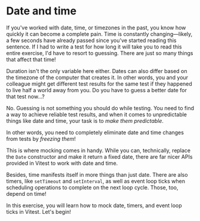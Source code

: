 # Date and time

<EpicVideo url="https://www.epicweb.dev/workshops/mocking-techniques-in-vitest/date-and-time/intro-to-date-and-time" />

If you've worked with date, time, or timezones in the past, you know how quickly it can become a complete pain. Time is constantly changing—likely, a few seconds have already passed since you've started reading this sentence. If I had to write a test for how long it will take you to read this entire exercise, I'd have to resort to guessing. There are just so many things that affect that time!

Duration isn't the only variable here either. Dates can also differ based on the timezone of the computer that creates it. In other words, you and your colleague might get different test results for the same test if they happened to live half a world away from you. Do you have to guess a better date for that test now...?

No. Guessing is not something you should do while testing. You need to find a way to achieve reliable test results, and when it comes to unpredictable things like date and time, your task is to _make them predictable_.

In other words, you need to completely eliminate date and time changes from tests by _freezing them_!

This is where mocking comes in handy. While you can, technically, replace the `Date` constructor and make it return a fixed date, there are far nicer APIs provided in Vitest to work with date and time.

Besides, time manifests itself in more things than just date. There are also timers, like `setTimeout` and `setInterval`, as well as event loop ticks when scheduling operations to complete on the next loop cycle. Those, too, depend on time!

In this exercise, you will learn how to mock date, timers, and event loop ticks in Vitest. Let's begin!
